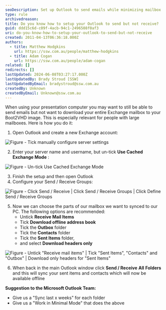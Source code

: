 ```yaml
---
seoDescription: Set up Outlook to send emails while minimizing mailbox size by synchronizing specific folders and disabling offline mode.
type: rule
archivedreason:
title: Do you know how to setup your Outlook to send but not receive?
guid: ddd15c6d-c09f-4acb-94c1-2496508f0af3
uri: do-you-know-how-to-setup-your-outlook-to-send-but-not-receive
created: 2011-04-13T06:36:18.000Z
authors:
  - title: Matthew Hodgkins
    url: https://ssw.com.au/people/matthew-hodgkins
  - title: Adam Cogan
    url: https://ssw.com.au/people/adam-cogan
related: []
redirects: []
lastUpdated: 2024-06-08T03:27:17.000Z
lastUpdatedBy: Brady Stroud [SSW]
lastUpdatedByEmail: bradystroud@ssw.com.au
createdBy: Unknown
createdByEmail: Unknown@ssw.com.au
---
```


When using your presentation computer you may want to still be able to send emails but not want to download your entire Exchange mailbox to your Boot2VHD image. This is especially relevant for people with large mailboxes.
Here is how you do it:

1. Open Outlook and create a new Exchange account:

![Figure - Tick manually configure server settings](mail1.png)

2. Enter your server name and username, but un-tick
   **Use Cached Exchange Mode** :


![Figure - Un-tick Use Cached Exchange Mode](Mail3.png)

3. Finish the setup and then open Outlook
4. Configure your Send / Receive Groups:

![Figure - Click Send / Receive | Click Send / Receive Groups | Click Define Send / Receive Groups](Email2.png)

5. Now we can choose the parts of our mailbox we want to synced to our PC. The following options are recommended:
   - Untick
     **Receive Mail Items**
   - Tick
     **Download offline address book**
   - Tick the
     **Outbox** folder
   - Tick the
     **Contacts** folder
   - Tick the
     **Sent Items** folder,
   - and select
     **Download headers only**

![Figure - Untick "Receive mail items" | Tick "Sent Items", "Contacts" and "Outbox" | Download only headers for "Sent Items"](Email.png)

6. When back in the main Outlook window click
   **Send / Receive** **All** **Folders** and this will sync your sent items and contacts which will now be available offline

**Suggestion to the Microsoft Outlook Team:**

- Give us a "Sync last x weeks" for each folder
- Give us a "Work in Minimal Mode" that does the above
